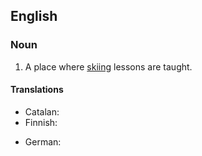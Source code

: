 ==English==

===Noun===
{{en-noun}}

# A place where [[skiing]] lessons are taught.

====Translations====
{{trans-top|place where skiing lessons are taught}}
* Catalan: {{t-|ca|escola d'esquí|f}}
* Finnish: {{t-|fi|hiihtokoulu}}
{{trans-mid}}
* German: {{t-|de|Skischule|f}}
{{trans-bottom}}